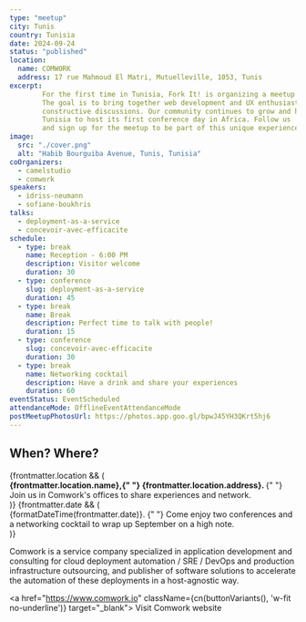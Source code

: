 ```yaml
---
type: "meetup"
city: Tunis
country: Tunisia
date: 2024-09-24
status: "published"
location:
  name: COMWORK
  address: 17 rue Mahmoud El Matri, Mutuelleville, 1053, Tunis
excerpt:
        For the first time in Tunisia, Fork It! is organizing a meetup!
        The goal is to bring together web development and UX enthusiasts for meetings focused on sharing experiences and
        constructive discussions. Our community continues to grow and has chosen
        Tunisia to host its first conference day in Africa. Follow us
        and sign up for the meetup to be part of this unique experience!
image:
  src: "./cover.png"
  alt: "Habib Bourguiba Avenue, Tunis, Tunisia"
coOrganizers:
  - camelstudio
  - comwork
speakers:
  - idriss-neumann
  - sofiane-boukhris
talks:
  - deployment-as-a-service
  - concevoir-avec-efficacite
schedule:
  - type: break
    name: Reception - 6:00 PM
    description: Visitor welcome
    duration: 30
  - type: conference
    slug: deployment-as-a-service
    duration: 45
  - type: break
    name: Break
    description: Perfect time to talk with people!
    duration: 15
  - type: conference
    slug: concevoir-avec-efficacite
    duration: 30
  - type: break
    name: Networking cocktail
    description: Have a drink and share your experiences
    duration: 60
eventStatus: EventScheduled
attendanceMode: OfflineEventAttendanceMode
postMeetupPhotosUrl: https://photos.app.goo.gl/bpwJ45YH3QKrt5hj6
---
```



## When? Where?

<div className="space-y-8 text-gray-200">
  {frontmatter.location && (
    <div className="flex gap-x-3">
      <MdLocationPin
        className="mt-1 h-5 w-5 flex-none text-primary"
        aria-hidden="true"
      />
      <span>
        <strong className="font-semibold text-primary">
          {frontmatter.location.name},{" "}
          {frontmatter.location.address}.
        </strong>{" "}
        Join us in Comwork&apos;s offices to share experiences and
        network.
      </span>
    </div>
  )}
  {frontmatter.date && (
    <div className="flex gap-x-3">
      <MdEvent
        className="mt-1 h-5 w-5 flex-none text-primary"
        aria-hidden="true"
      />
      <span>
        <time
          dateTime={frontmatter.date}
          className="font-semibold text-primary"
        >
          {formatDateTime(frontmatter.date)}.
        </time>{" "}
        Come enjoy two conferences and a networking cocktail to
        wrap up September on a high note.
      </span>
    </div>
  )}
</div>

Comwork is a service company specialized in application
development and consulting for cloud deployment automation / SRE
/ DevOps and production infrastructure outsourcing, and
publisher of software solutions to accelerate the automation of
these deployments in a host-agnostic way.

<a href="https://www.comwork.io" className={cn(buttonVariants(), 'w-fit no-underline')} target="_blank">
  Visit Comwork website
</a>

